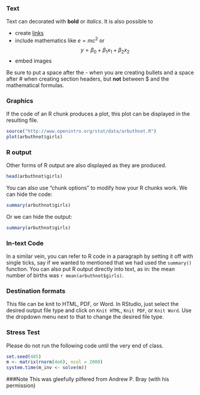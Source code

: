 ### Text

Text can decorated with **bold** or *italics*.  It is also possible to 

- create [links](http://rmarkdown.rstudio.com/) 
- include mathematics like $e=mc^2$ or 
$$y = \beta_0 + \beta_1 x_1 + \beta_2 x_2$$
- embed images 

Be sure to put a space after the - when you are creating bullets and a space after # when 
creating section headers, but **not** between $ and the mathematical formulas.

### Graphics

If the code of an R chunk produces a plot, this plot can be displayed in the resulting file.

```r
source("http://www.openintro.org/stat/data/arbuthnot.R")
plot(arbuthnot$girls)
```

### R output
Other forms of R output are also displayed as they are produced.

```r
head(arbuthnot$girls)
```

You can also use "chunk options" to modify how your R chunks work.  We can hide the code:

```r
summary(arbuthnot$girls)
```

Or we can hide the output:

```r
summary(arbuthnot$girls)
```

### In-text Code

In a similar vein, you can refer to R code in a paragraph by setting it off with single
ticks, say if we wanted to mentioned that we had used the `summary()` function.  You can
also put R output directly into text, as in: the mean number of births was 
`r mean(arbuthnot$girls)`.

### Destination formats

This file can be knit to HTML, PDF, or Word.  In RStudio, just select the desired 
output file type and click on `Knit HTML`, `Knit PDF`, or `Knit Word`.  Use the 
dropdown menu next to that to change the desired file type.



### Stress Test
Please do not run the following code until the very end of class.

```r
set.seed(485)
m <- matrix(rnorm(4e6), ncol = 2000)
system.time(m_inv <- solve(m))
```

###Note
This was gleefully pilfered from Andrew P. Bray (with his permission)


